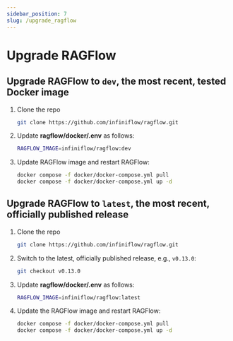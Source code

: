 ```yaml
---
sidebar_position: 7
slug: /upgrade_ragflow
---
```


# Upgrade RAGFlow

## Upgrade RAGFlow to `dev`, the most recent, tested Docker image

1. Clone the repo

   ```bash
   git clone https://github.com/infiniflow/ragflow.git
   ```

2. Update **ragflow/docker/.env** as follows:

   ```bash
   RAGFLOW_IMAGE=infiniflow/ragflow:dev
   ```

3. Update RAGFlow image and restart RAGFlow:

   ```bash
   docker compose -f docker/docker-compose.yml pull
   docker compose -f docker/docker-compose.yml up -d
   ```

## Upgrade RAGFlow to `latest`, the most recent, officially published release

1. Clone the repo

   ```bash
   git clone https://github.com/infiniflow/ragflow.git
   ```

2. Switch to the latest, officially published release, e.g., `v0.13.0`:

   ```bash
   git checkout v0.13.0
   ```

3. Update **ragflow/docker/.env** as follows:

   ```bash
   RAGFLOW_IMAGE=infiniflow/ragflow:latest
   ```

4. Update the RAGFlow image and restart RAGFlow:

   ```bash
   docker compose -f docker/docker-compose.yml pull
   docker compose -f docker/docker-compose.yml up -d
   ```